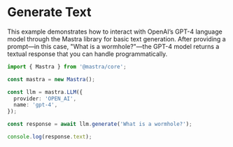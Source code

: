 # Generate Text

This example demonstrates how to interact with OpenAI’s GPT-4 language model through the Mastra library for basic text generation. After providing a prompt—in this case, "What is a wormhole?"—the GPT-4 model returns a textual response that you can handle programmatically.

```ts showLineNumbers copy
import { Mastra } from '@mastra/core';

const mastra = new Mastra();

const llm = mastra.LLM({
  provider: 'OPEN_AI',
  name: 'gpt-4',
});

const response = await llm.generate('What is a wormhole?');

console.log(response.text);
```
